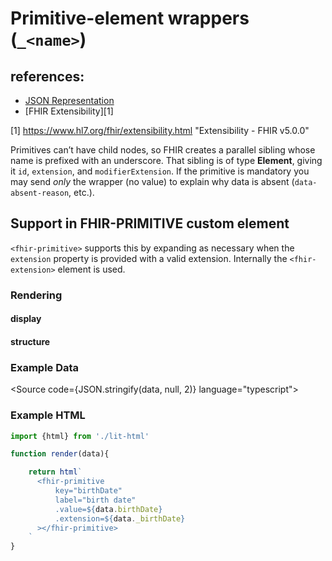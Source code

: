

<Meta title="Components/Datatypes/Special Type/Extension/2. with primitive types" component={Primitive}/>


# Primitive-element wrappers (`_<name>`)

## references:
* [JSON Representation](http://hl7.org/fhir/R5/json.html#primitive)
* [FHIR Extensibility][1]

[1]  https://www.hl7.org/fhir/extensibility.html "Extensibility - FHIR v5.0.0"

Primitives can’t have child nodes, so FHIR creates a parallel sibling whose name is prefixed with an underscore. That sibling is of type **Element**, giving it `id`, `extension`, and `modifierExtension`. If the primitive is mandatory you may send *only* the wrapper (no value) to explain why data is absent (`data-absent-reason`, etc.).



## Support in FHIR-PRIMITIVE custom element

`<fhir-primitive>` supports this by expanding as necessary when the `extension` property is provided with a valid extension. Internally the `<fhir-extension>` element is used.


### Rendering

<div style={{display:"grid", gridTemplateColumns:"1fr 1fr"}}>
    <div>
        <h4>display</h4>
        <fhir-shell mode="display" open>
            <fhir-primitive
                key="birthDate"
                label="birth date"
                value={data.birthDate}
                extension={data._birthDate}
            ></fhir-primitive>
        </fhir-shell>
    </div>
    <div>
        <h4>structure</h4>
        <fhir-shell mode="structure" open>
            <fhir-primitive
                key="birthDate"
                label="birth date"
                value={data.birthDate}
                extension={data._birthDate}
            ></fhir-primitive>
        </fhir-shell>
    </div>
</div>

### Example Data

<Source code={JSON.stringify(data, null, 2)} language="typescript"></Source>

### Example HTML

```typescript
import {html} from './lit-html'

function render(data){

    return html`
      <fhir-primitive
          key="birthDate"
          label="birth date"
          .value=${data.birthDate}
          .extension=${data._birthDate}
      ></fhir-primitive>
    `
}
```
